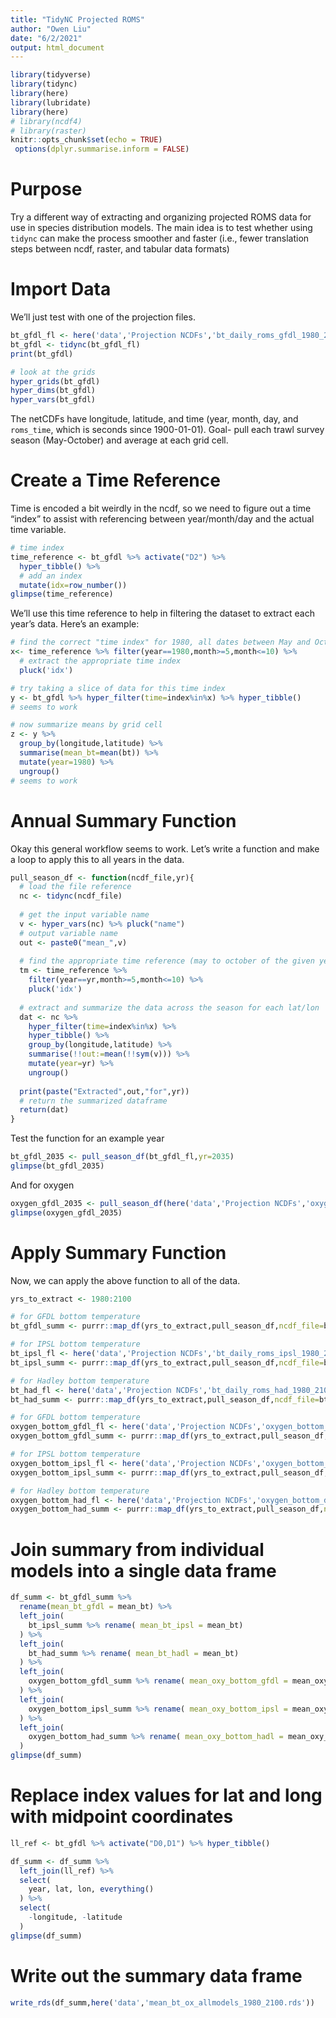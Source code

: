 ```yaml
---
title: "TidyNC Projected ROMS"
author: "Owen Liu"
date: "6/2/2021"
output: html_document
---
```


```r
library(tidyverse)
library(tidync)
library(here)
library(lubridate)
library(here)
# library(ncdf4)
# library(raster)
knitr::opts_chunk$set(echo = TRUE)
 options(dplyr.summarise.inform = FALSE)
```

# Purpose

Try a different way of extracting and organizing projected ROMS data for use in species distribution models. The main idea is to test whether using `tidync` can make the process smoother and faster (i.e., fewer translation steps between ncdf, raster, and tabular data formats)

# Import Data

We'll just test with one of the projection files.

```r
bt_gfdl_fl <- here('data','Projection NCDFs','bt_daily_roms_gfdl_1980_2100.nc')
bt_gfdl <- tidync(bt_gfdl_fl)
print(bt_gfdl)
```

```r
# look at the grids
hyper_grids(bt_gfdl)
hyper_dims(bt_gfdl)
hyper_vars(bt_gfdl)
```


The netCDFs have longitude, latitude, and time (year, month, day, and `roms_time`, which is seconds since 1900-01-01). Goal- pull each trawl survey season (May-October) and average at each grid cell.

# Create a Time Reference

Time is encoded a bit weirdly in the ncdf, so we need to figure out a time "index" to assist with referencing between year/month/day and the actual time variable.

```r
# time index
time_reference <- bt_gfdl %>% activate("D2") %>% 
  hyper_tibble() %>% 
  # add an index
  mutate(idx=row_number())
glimpse(time_reference)
```

We'll use this time reference to help in filtering the dataset to extract each year's data. Here's an example:

```r
# find the correct "time index" for 1980, all dates between May and October inclusive
x<- time_reference %>% filter(year==1980,month>=5,month<=10) %>% 
  # extract the appropriate time index
  pluck('idx')

# try taking a slice of data for this time index
y <- bt_gfdl %>% hyper_filter(time=index%in%x) %>% hyper_tibble()
# seems to work

# now summarize means by grid cell
z <- y %>% 
  group_by(longitude,latitude) %>% 
  summarise(mean_bt=mean(bt)) %>% 
  mutate(year=1980) %>% 
  ungroup()
# seems to work
```

# Annual Summary Function

Okay this general workflow seems to work. Let's write a function and make a loop to apply this to all years in the data.

```r
pull_season_df <- function(ncdf_file,yr){
  # load the file reference
  nc <- tidync(ncdf_file)
  
  # get the input variable name
  v <- hyper_vars(nc) %>% pluck("name")
  # output variable name
  out <- paste0("mean_",v)
  
  # find the appropriate time reference (may to october of the given year)
  tm <- time_reference %>% 
    filter(year==yr,month>=5,month<=10) %>% 
    pluck('idx')
  
  # extract and summarize the data across the season for each lat/lon
  dat <- nc %>% 
    hyper_filter(time=index%in%x) %>%
    hyper_tibble() %>% 
    group_by(longitude,latitude) %>% 
    summarise(!!out:=mean(!!sym(v))) %>% 
    mutate(year=yr) %>% 
    ungroup()
  
  print(paste("Extracted",out,"for",yr))
  # return the summarized dataframe
  return(dat)
}
```

Test the function for an example year

```r
bt_gfdl_2035 <- pull_season_df(bt_gfdl_fl,yr=2035)
glimpse(bt_gfdl_2035)
```

And for oxygen

```r
oxygen_gfdl_2035 <- pull_season_df(here('data','Projection NCDFs','oxygen_bottom_daily_roms_gfdl_1980_2100.nc'),yr=2035)
glimpse(oxygen_gfdl_2035)
```


# Apply Summary Function

Now, we can apply the above function to all of the data.

```r
yrs_to_extract <- 1980:2100
```

```r
# for GFDL bottom temperature
bt_gfdl_summ <- purrr::map_df(yrs_to_extract,pull_season_df,ncdf_file=bt_gfdl_fl)

# for IPSL bottom temperature
bt_ipsl_fl <- here('data','Projection NCDFs','bt_daily_roms_ipsl_1980_2100.nc')
bt_ipsl_summ <- purrr::map_df(yrs_to_extract,pull_season_df,ncdf_file=bt_ipsl_fl)

# for Hadley bottom temperature
bt_had_fl <- here('data','Projection NCDFs','bt_daily_roms_had_1980_2100.nc')
bt_had_summ <- purrr::map_df(yrs_to_extract,pull_season_df,ncdf_file=bt_had_fl)

# for GFDL bottom temperature
oxygen_bottom_gfdl_fl <- here('data','Projection NCDFs','oxygen_bottom_daily_roms_gfdl_1980_2100.nc')
oxygen_bottom_gfdl_summ <- purrr::map_df(yrs_to_extract,pull_season_df,ncdf_file=oxygen_bottom_gfdl_fl)

# for IPSL bottom temperature
oxygen_bottom_ipsl_fl <- here('data','Projection NCDFs','oxygen_bottom_daily_roms_ipsl_1980_2100.nc')
oxygen_bottom_ipsl_summ <- purrr::map_df(yrs_to_extract,pull_season_df,ncdf_file=oxygen_bottom_ipsl_fl)

# for Hadley bottom temperature
oxygen_bottom_had_fl <- here('data','Projection NCDFs','oxygen_bottom_daily_roms_had_1980_2100.nc')
oxygen_bottom_had_summ <- purrr::map_df(yrs_to_extract,pull_season_df,ncdf_file=oxygen_bottom_had_fl)
```

# Join summary from individual models into a single data frame

```r

df_summ <- bt_gfdl_summ %>%
  rename(mean_bt_gfdl = mean_bt) %>%
  left_join(
    bt_ipsl_summ %>% rename( mean_bt_ipsl = mean_bt)
  ) %>%
  left_join(
    bt_had_summ %>% rename( mean_bt_hadl = mean_bt)
  ) %>%
  left_join(
    oxygen_bottom_gfdl_summ %>% rename( mean_oxy_bottom_gfdl = mean_oxy_bottom)
  ) %>%
  left_join(
    oxygen_bottom_ipsl_summ %>% rename( mean_oxy_bottom_ipsl = mean_oxy_bottom)
  ) %>%
  left_join(
    oxygen_bottom_had_summ %>% rename( mean_oxy_bottom_hadl = mean_oxy_bottom)
  ) 
glimpse(df_summ)

```

# Replace index values for lat and long with midpoint coordinates

```r

ll_ref <- bt_gfdl %>% activate("D0,D1") %>% hyper_tibble()

df_summ <- df_summ %>%
  left_join(ll_ref) %>%
  select(
    year, lat, lon, everything()
  ) %>%
  select(
    -longitude, -latitude
  )
glimpse(df_summ)

```

# Write out the summary data frame

```r

write_rds(df_summ,here('data','mean_bt_ox_allmodels_1980_2100.rds'))

```